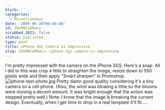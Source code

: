 ```yaml
---
blurb: ''
categories:
  - Miscellaneous
date: '2009-06-30T00:00:00'
id: 20eMWCaORwLv
scrubbed_2021: false
status: published
type: post
title: iPhone 3GS Camera is Impressive
slug: 20eMWCaORwLv--iphone-3gs-camera-is-impressive
---
```


I'm pretty impressed with the camera on the iPhone 3GS. Here's a
snap. All I did to this was crop a little to straighten the image,
resize down to 550 pixels wide and then apply "Smart sharpen" in
Photoshop.
![iphone-test-photo.jpg](http://www.alanwsmith.com/blog/wp-content/uploads/2009/06/iphone-test-photo.jpg)
Pretty damn good quality considering it's a tiny camera on a cell
phone. (Also, the wind was blowing a little so the blooms were
moving a decent amount. It was bright enough that the action was
stopped pretty well.) Note: I know that the image is breaking the
current design. Eventually, when I get time to drop in a real
template it'll fit.....
